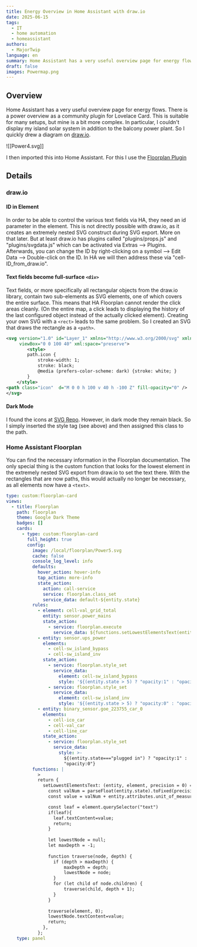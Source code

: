 ```yaml
---
title: Energy Overview in Home Assistant with draw.io
date: 2025-06-15
tags:
  - IT
  - home automation
  - homeassistant
authors:
  - MajorTwip
language: en
summary: Home Assistant has a very useful overview page for energy flows. There is a power overview as a community plugin for Lovelace Card. This is suitable for many setups, but mine is a bit more complex.
draft: false
images: Powermap.png
---
```

## Overview 
Home Assistant has a very useful overview page for energy flows. There is a power overview as a community plugin for Lovelace Card. This is suitable for many setups, but mine is a bit more complex. In particular, I couldn't display my island solar system in addition to the balcony power plant. So I quickly drew a diagram on [draw.io](https://draw.io).

![[Power4.svg]]

I then imported this into Home Assistant. For this I use the [Floorplan Plugin](https://experiencelovelace.github.io/ha-floorplan/)

## Details
### draw.io
#### ID in Element
In order to be able to control the various text fields via HA, they need an id parameter in the element. This is not directly possible with draw.io, as it creates an extremely nested SVG construct during SVG export. More on that later. But at least draw.io has plugins called "plugins/props.js" and "plugins/svgdata.js" which can be activated via Extras --> Plugins.
Afterwards, you can change the ID by right-clicking on a symbol --> Edit Data --> Double-click on the ID. In HA we will then address these via "cell-ID_from_draw.io".

#### Text fields become full-surface ```<div>```
Text fields, or more specifically all rectangular objects from the draw.io library, contain two sub-elements as SVG elements, one of which covers the entire surface. This means that HA Floorplan cannot render the click areas cleanly. (On the entire map, a click leads to displaying the history of the last configured object instead of the actually clicked element). Creating your own SVG with a ```<rect>``` leads to the same problem.
So I created an SVG that draws the rectangle as a ```<path>```.
```xml
<svg version="1.0" id="Layer_1" xmlns="http://www.w3.org/2000/svg" xmlns:xlink="http://www.w3.org/1999/xlink" 
	 viewBox="0 0 100 40" xml:space="preserve">
	    <style>
        path.icon {
            stroke-width: 1;
            stroke: black;
			@media (prefers-color-scheme: dark) {stroke: white; }
        }
    </style>
<path class="icon"  d="M 0 0 h 100 v 40 h -100 Z" fill-opacity="0" />
</svg>
```

#### Dark Mode
I found the icons at [SVG Repo](https://www.svgrepo.com/svg/2917/solar-panels-couple-in-sunlight). However, in dark mode they remain black. So I simply inserted the style tag (see above) and then assigned this class to the path.

### Home Assistant Floorplan
You can find the necessary information in the Floorplan documentation. The only special thing is the custom function that looks for the lowest element in the extremely nested SVG export from draw.io to set the text there. With the rectangles that are now paths, this would actually no longer be necessary, as all elements now have a ```<text>```.
```yaml
type: custom:floorplan-card
views:
  - title: Floorplan
    path: floorplan
    theme: Google Dark Theme
    badges: []
    cards:
      - type: custom:floorplan-card
        full_height: true
        config:
          image: /local/floorplan/Power5.svg
          cache: false
          console_log_level: info
          defaults:
            hover_action: hover-info
            tap_action: more-info
            state_action:
              action: call-service
              service: floorplan.class_set
              service_data: default-${entity.state}
          rules:
            - element: cell-val_grid_total
              entity: sensor.power_mains
              state_action:
                - service: floorplan.execute
                  service_data: ${functions.setLowestElementsText(entity, element)};
            - entity: sensor.ups_power
              elements:
                - cell-sw_island_bypass
                - cell-sw_island_inv
              state_action:
                - service: floorplan.style_set
                  service_data:
                    element: cell-sw_island_bypass
                    style: '${(entity.state > 5) ? "opacity:1" : "opacity:0"}'
                - service: floorplan.style_set
                  service_data:
                    element: cell-sw_island_inv
                    style: '${(entity.state > 5) ? "opacity:0" : "opacity:1"}'
            - entity: binary_sensor.goe_223755_car_0
              elements:
                - cell-ico_car
                - cell-val_car
                - cell-line_car
              state_action:
                - service: floorplan.style_set
                  service_data:
                    style: >-
                      ${(entity.state==="plugged in") ? "opacity:1" :
                      "opacity:0"}
          functions: |
            >
            return {
              setLowestElementsText: (entity, element, precision = 0) => {
                const valNum = parseFloat(entity.state).toFixed(precision)
                const value = valNum + entity.attributes.unit_of_measurement

                const leaf = element.querySelector("text")
                if(leaf){
                  leaf.textContent=value;
                  return; 
                }
                
                let lowestNode = null;
                let maxDepth = -1;
                
                function traverse(node, depth) {
                  if (depth > maxDepth) {
                      maxDepth = depth;
                      lowestNode = node;
                  }
                  for (let child of node.children) {
                      traverse(child, depth + 1);
                  }
                }
                
                traverse(element, 0);
                lowestNode.textContent=value;
                return; 
              },
            };
    type: panel

```